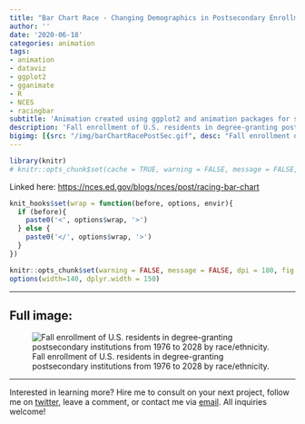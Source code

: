 ```yaml
---
title: "Bar Chart Race - Changing Demographics in Postsecondary Enrollment"
author: ''
date: '2020-06-18'
categories: animation
tags:
- animation
- dataviz
- ggplot2
- gganimate
- R
- NCES
- racingbar
subtitle: 'Animation created using ggplot2 and animation packages for social media distribution'
description: 'Fall enrollment of U.S. residents in degree-granting postsecondary institutions from 1976 to 2028 by race/ethnicity.'
bigimg: [{src: "/img/barChartRacePostSec.gif", desc: "Fall enrollment of U.S. residents in degree-granting postsecondary institutions from 1976 to 2028 by race/ethnicity."}]
---
```


```r
library(knitr)
# knitr::opts_chunk$set(cache = TRUE, warning = FALSE, message = FALSE, dpi = 180, out.extra='class = "img-responsive"')

```

Linked here: [https://nces.ed.gov/blogs/nces/post/racing-bar-chart](https://nces.ed.gov/blogs/nces/post/racing-bar-chart)

```r
knit_hooks$set(wrap = function(before, options, envir){
  if (before){
    paste0('<', options$wrap, '>')
  } else {
    paste0('</', options$wrap, '>')
  }
})

knitr::opts_chunk$set(warning = FALSE, message = FALSE, dpi = 180, fig.height = 5, fig.width = 7, fig.align = "center")
options(width=140, dplyr.width = 150)
```
  
 ***
  
## Full image:
  
![Fall enrollment of U.S. residents in degree-granting postsecondary institutions from 1976 to 2028 by race/ethnicity.](/img/barChartRacePostSec.gif)

 ***
 
Interested in learning more? Hire me to consult on your next project, follow me on [twitter](https://twitter.com/mikeleeco), leave a comment, or contact me via [email](mailto:mdlee12@gmail.com). All inquiries welcome!
  
